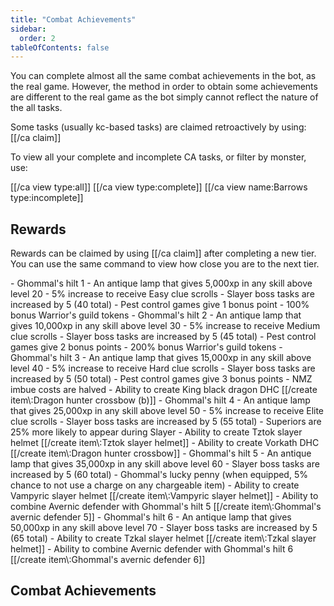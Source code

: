 ```yaml
---
title: "Combat Achievements"
sidebar:
  order: 2
tableOfContents: false
---
```



You can complete almost all the same combat achievements in the bot, as the real game. However, the method in order to obtain some achievements are different to the real game as the bot simply cannot reflect the nature of the all tasks.

Some tasks (usually kc-based tasks) are claimed retroactively by using: [[/ca claim]]

To view all your complete and incomplete CA tasks, or filter by monster, use:

[[/ca view type\:all]]
[[/ca view type\:complete]]
[[/ca view name\:Barrows type\:incomplete]]

## Rewards

Rewards can be claimed by using [[/ca claim]] after completing a new tier. You can use the same command to view how close you are to the next tier.

<Tabs>
  <TabItem label="Easy">
    - Ghommal's hilt 1
    - An antique lamp that gives 5,000xp in any skill above level 20
    - 5% increase to receive Easy clue scrolls
    - Slayer boss tasks are increased by 5 (40 total)
    - Pest control games give 1 bonus point
    - 100% bonus Warrior's guild tokens
  </TabItem>

  <TabItem label="Medium">
  - Ghommal's hilt 2
  - An antique lamp that gives 10,000xp in any skill above level 30
  - 5% increase to receive Medium clue scrolls
  - Slayer boss tasks are increased by 5 (45 total)
  - Pest control games give 2 bonus points
  - 200% bonus Warrior's guild tokens
  </TabItem>

  <TabItem label="Hard">
  - Ghommal's hilt 3
  - An antique lamp that gives 15,000xp in any skill above level 40
  - 5% increase to receive Hard clue scrolls
  - Slayer boss tasks are increased by 5 (50 total)
  - Pest control games give 3 bonus points
  - NMZ imbue costs are halved
  - Ability to create King black dragon DHC [[/create item\:Dragon hunter crossbow (b)]]
  </TabItem>


  <TabItem label="Elite">
  - Ghommal's hilt 4
  - An antique lamp that gives 25,000xp in any skill above level 50
  - 5% increase to receive Elite clue scrolls
  - Slayer boss tasks are increased by 5 (55 total)
  - Superiors are 25% more likely to appear during Slayer
  - Ability to create Tztok slayer helmet [[/create item\:Tztok slayer helmet]]
  - Ability to create Vorkath DHC [[/create item\:Dragon hunter crossbow]]
  </TabItem>


  <TabItem label="Master">
  - Ghommal's hilt 5
  - An antique lamp that gives 35,000xp in any skill above level 60
  - Slayer boss tasks are increased by 5 (60 total)
  - Ghommal's lucky penny (when equipped, 5% chance to not use a charge on any chargeable item)
  - Ability to create Vampyric slayer helmet [[/create item\:Vampyric slayer helmet]]
  - Ability to combine Avernic defender with Ghommal's hilt 5 [[/create item\:Ghommal's avernic defender 5]]
  </TabItem>

  <TabItem label="Grandmaster">
  - Ghommal's hilt 6
  - An antique lamp that gives 50,000xp in any skill above level 70
  - Slayer boss tasks are increased by 5 (65 total)
  - Ability to create Tzkal slayer helmet [[/create item\:Tzkal slayer helmet]]
  - Ability to combine Avernic defender with Ghommal's hilt 6 [[/create item\:Ghommal's avernic defender 6]]
  </TabItem>
</Tabs>


## Combat Achievements
<Leagues client:load />
